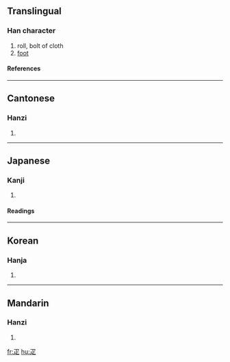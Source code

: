 {{see|匹}}

==Translingual==
===Han character===
{{Han char|rn=103|rad=疋|as=00|sn=5|four=1780<sub>1</sub>|canj=弓卜人 (NYO)}}
# roll, bolt of cloth
# [[foot]]
====References====
{{Han ref|kx=0767.160|dkj=21994|dj=1177.180|hdz=42749.010|uh=758B|ud=30091|bh=A5D4|bd=42452}}

----
==Cantonese==
===Hanzi===
{{yue-hanzi|jyut=|y=pat1}}
# {{defn|Cantonese}}

----
==Japanese==
===Kanji===
{{ja-kanji|grade=|rs=疋00}}
# {{defn|Japanese}} 
====Readings====
{{ja-readings|on=[[そ]] (so), [[しょ]] (sho), [[が]] (ga)|kun=[[あし]] (ashi), [[ひき]] (hiki)|nanori=}}

----
==Korean==
===Hanja===
{{ko-hanja|hangeul=[[필]], [[소]]|eumhun=|rv=pil, so|mr=p'il, so|y=phil, so}}
# {{defn|Korean}}

----
==Mandarin==
===Hanzi===
{{cmn-hanzi|pin=[[pǐ]] ([[pi3]])|wg=p'i<sup>3</sup>}}
# {{defn|Mandarin}}

[[fr:疋]]
[[hu:疋]]